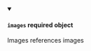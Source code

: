 
<details className="config-field" data-expandable="false" open>
<summary>

#### `images` <span class="config-field-required" data-required="false">required</span> <span class="config-field-type">object</span> <span class="config-field-default"></span>

Images references images

</summary>



</details>
